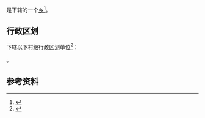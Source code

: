 {{中国乡级行政区|46/90/07/200/000}}

'''{{PAGENAMEBASE}}'''是{{PRC admin/fullname|46/90/07/200/000|3}}下辖的一个[[乡_(中华人民共和国)|乡]]<ref>{{PRC admin/ref sgc|{{PRC admin/parent|46/90/07/200/000}}}}</ref>。

== 行政区划 ==
{{PAGENAMEBASE}}下辖以下村级行政区划单位<ref>{{PRC admin/ref sgc|46/90/07/200/000}}</ref>：

{{PRC admin/children|46/90/07/200/000}}。

== 参考资料 ==
{{reflist}}

{{海南行政区划小作品}}
{{PRC admin/navcat|46/90/07/200/000}}